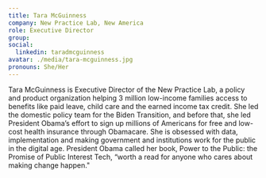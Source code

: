 ```yaml
---
title: Tara McGuinness
company: New Practice Lab, New America
role: Executive Director
group:
social:
  linkedin: taradmcguinness
avatar: ./media/tara-mcguinness.jpg
pronouns: She/Her
---
```

Tara McGuinness is Executive Director of the New Practice Lab, a policy and product organization helping 3 million low-income families access to benefits like paid leave, child care and the earned income tax credit.  She led the domestic policy team for the Biden Transition, and before that, she led President Obama’s effort to sign up millions of Americans for free and low-cost health insurance through Obamacare. She is obsessed with data, implementation and making government and institutions work for the public in the digital age. President Obama called her book, Power to the Public: the Promise of Public Interest Tech, “worth a read for anyone who cares about making change happen."